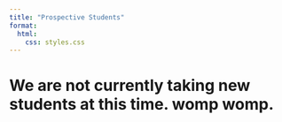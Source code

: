 ```yaml
---
title: "Prospective Students"
format:
  html:
    css: styles.css
---
```


# We are not currently taking new students at this time. womp womp.
